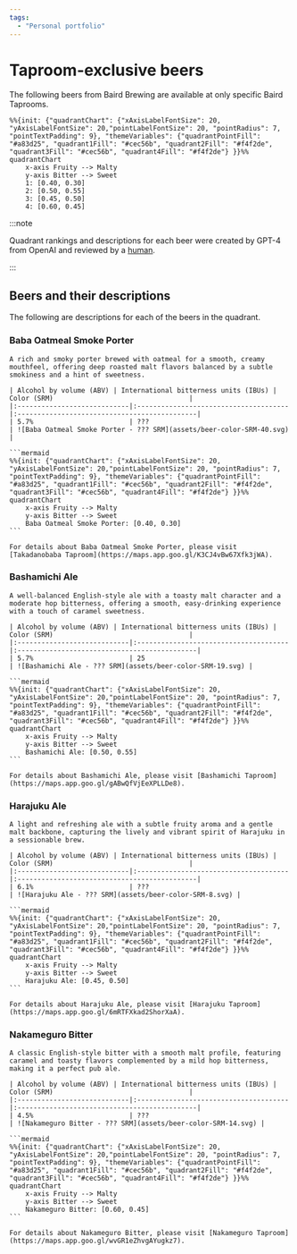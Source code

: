 ```yaml
---
tags:
  - "Personal portfolio"
---
```


# Taproom-exclusive beers


<ChatbotLink />

The following beers from Baird Brewing are available at only specific Baird Taprooms.

```mermaid
%%{init: {"quadrantChart": {"xAxisLabelFontSize": 20, "yAxisLabelFontSize": 20,"pointLabelFontSize": 20, "pointRadius": 7, "pointTextPadding": 9}, "themeVariables": {"quadrantPointFill": "#a83d25", "quadrant1Fill": "#cec56b", "quadrant2Fill": "#f4f2de", "quadrant3Fill": "#cec56b", "quadrant4Fill": "#f4f2de"} }}%%
quadrantChart
    x-axis Fruity --> Malty
    y-axis Bitter --> Sweet
    1: [0.40, 0.30]
    2: [0.50, 0.55]
    3: [0.45, 0.50]
    4: [0.60, 0.45]
```

:::note

Quadrant rankings and descriptions for each beer were created by GPT-4 from OpenAI and reviewed by a [human](https://github.com/josh-wong).

:::

## Beers and their descriptions

The following are descriptions for each of the beers in the quadrant.

<Tabs>
  <TabItem value="1" label="1" default>
    <h3>Baba Oatmeal Smoke Porter</h3>

    A rich and smoky porter brewed with oatmeal for a smooth, creamy mouthfeel, offering deep roasted malt flavors balanced by a subtle smokiness and a hint of sweetness.

    | Alcohol by volume (ABV) | International bitterness units (IBUs) | Color (SRM)                                  |
    |:----------------------------|:--------------------------------------|:---------------------------------------------|
    | 5.7%                        | ???                                    | ![Baba Oatmeal Smoke Porter - ??? SRM](assets/beer-color-SRM-40.svg) |

    ```mermaid
    %%{init: {"quadrantChart": {"xAxisLabelFontSize": 20, "yAxisLabelFontSize": 20,"pointLabelFontSize": 20, "pointRadius": 7, "pointTextPadding": 9}, "themeVariables": {"quadrantPointFill": "#a83d25", "quadrant1Fill": "#cec56b", "quadrant2Fill": "#f4f2de", "quadrant3Fill": "#cec56b", "quadrant4Fill": "#f4f2de"} }}%%
    quadrantChart
        x-axis Fruity --> Malty
        y-axis Bitter --> Sweet
        Baba Oatmeal Smoke Porter: [0.40, 0.30]
    ```

    For details about Baba Oatmeal Smoke Porter, please visit [Takadanobaba Taproom](https://maps.app.goo.gl/K3CJ4vBw67Xfk3jWA).
  </TabItem>
  <TabItem value="2" label="2">
    <h3>Bashamichi Ale</h3>

    A well-balanced English-style ale with a toasty malt character and a moderate hop bitterness, offering a smooth, easy-drinking experience with a touch of caramel sweetness.

    | Alcohol by volume (ABV) | International bitterness units (IBUs) | Color (SRM)                                  |
    |:----------------------------|:--------------------------------------|:---------------------------------------------|
    | 5.7%                        | 25                                    | ![Bashamichi Ale - ??? SRM](assets/beer-color-SRM-19.svg) |

    ```mermaid
    %%{init: {"quadrantChart": {"xAxisLabelFontSize": 20, "yAxisLabelFontSize": 20,"pointLabelFontSize": 20, "pointRadius": 7, "pointTextPadding": 9}, "themeVariables": {"quadrantPointFill": "#a83d25", "quadrant1Fill": "#cec56b", "quadrant2Fill": "#f4f2de", "quadrant3Fill": "#cec56b", "quadrant4Fill": "#f4f2de"} }}%%
    quadrantChart
        x-axis Fruity --> Malty
        y-axis Bitter --> Sweet
        Bashamichi Ale: [0.50, 0.55]
    ```

    For details about Bashamichi Ale, please visit [Bashamichi Taproom](https://maps.app.goo.gl/gABwQfVjEeXPLLDe8).
  </TabItem>
  <TabItem value="3" label="3">
    <h3>Harajuku Ale</h3>

    A light and refreshing ale with a subtle fruity aroma and a gentle malt backbone, capturing the lively and vibrant spirit of Harajuku in a sessionable brew.

    | Alcohol by volume (ABV) | International bitterness units (IBUs) | Color (SRM)                                  |
    |:----------------------------|:--------------------------------------|:---------------------------------------------|
    | 6.1%                        | ???                                    | ![Harajuku Ale - ??? SRM](assets/beer-color-SRM-8.svg) |

    ```mermaid
    %%{init: {"quadrantChart": {"xAxisLabelFontSize": 20, "yAxisLabelFontSize": 20,"pointLabelFontSize": 20, "pointRadius": 7, "pointTextPadding": 9}, "themeVariables": {"quadrantPointFill": "#a83d25", "quadrant1Fill": "#cec56b", "quadrant2Fill": "#f4f2de", "quadrant3Fill": "#cec56b", "quadrant4Fill": "#f4f2de"} }}%%
    quadrantChart
        x-axis Fruity --> Malty
        y-axis Bitter --> Sweet
        Harajuku Ale: [0.45, 0.50]
    ```

    For details about Harajuku Ale, please visit [Harajuku Taproom](https://maps.app.goo.gl/6mRTFXkad2ShorXaA).
  </TabItem>
  <TabItem value="4" label="4">
    <h3>Nakameguro Bitter</h3>
    
    A classic English-style bitter with a smooth malt profile, featuring caramel and toasty flavors complemented by a mild hop bitterness, making it a perfect pub ale.

    | Alcohol by volume (ABV) | International bitterness units (IBUs) | Color (SRM)                                  |
    |:----------------------------|:--------------------------------------|:---------------------------------------------|
    | 4.5%                        | ???                                    | ![Nakameguro Bitter - ??? SRM](assets/beer-color-SRM-14.svg) |

    ```mermaid
    %%{init: {"quadrantChart": {"xAxisLabelFontSize": 20, "yAxisLabelFontSize": 20,"pointLabelFontSize": 20, "pointRadius": 7, "pointTextPadding": 9}, "themeVariables": {"quadrantPointFill": "#a83d25", "quadrant1Fill": "#cec56b", "quadrant2Fill": "#f4f2de", "quadrant3Fill": "#cec56b", "quadrant4Fill": "#f4f2de"} }}%%
    quadrantChart
        x-axis Fruity --> Malty
        y-axis Bitter --> Sweet
        Nakameguro Bitter: [0.60, 0.45]
    ```

    For details about Nakameguro Bitter, please visit [Nakameguro Taproom](https://maps.app.goo.gl/wvGR1eZhvgAYugkz7).
  </TabItem>
</Tabs>
